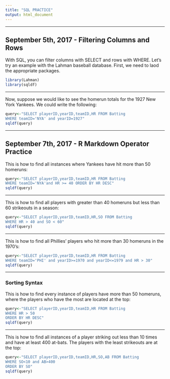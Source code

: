 ```yaml
---
title: "SQL PRACTICE"
output: html_document
---
```

*****
## **September 5th, 2017 - Filtering Columns and Rows**

With SQL, you can filter columns with SELECT and rows with WHERE. Let's try an example with the Lahman baseball database. First, we need to laod the appropriate packages. 

```r
library(Lahman)
library(sqldf)
```
*****
Now, suppose we would like to see the homerun totals for the 1927 New York Yankees. We could write the following:

```r
query<-"SELECT playerID,yearID,teamID,HR FROM Batting
WHERE teamID='NYA' and yearID=1927"
sqldf(query)
```
*****
## **September 7th, 2017 - R Markdown Operator Practice**
This is how to find all instances where Yankees have hit more than 50 homeruns:
```r
query<-"SELECT playerID,yearID,teamID,HR FROM Batting
WHERE teamID='NYA'and HR >= 40 ORDER BY HR DESC"
sqldf(query)
```
*****
This is how to find all players with greater than 40 homeruns but less than 60 strikeouts in a season:
```r
query<-"SELECT playerID,yearID,teamID,HR,SO FROM Batting
WHERE HR > 40 and SO < 60"
sqldf(query)
```
*****
This is how to find all Phillies' players who hit more than 30 homeruns in the 1970's:
```r
query<-"SELECT playerID,yearID,teamID,HR FROM Batting
WHERE teamID='PHI' and yearID>=1970 and yearID<=1979 and HR > 30"
sqldf(query)
```
*****
### **Sorting Syntax**
This is how to find every instance of players have more than 50 homeruns, where the players who have the most are located at the top:
```r
query<-"SELECT playerID,yearID,teamID,HR FROM Batting
WHERE HR > 50
ORDER BY HR DESC"
sqldf(query)
```
*****
This is how to find all instances of a player striking out less than 10 times and have at least 400 at-bats. The players with the least strikeouts are at the top:
```r
query<-"SELECT playerID,yearID,teamID,HR,SO,AB FROM Batting
WHERE SO<10 and AB>400
ORDER BY SO"
sqldf(query)
```

